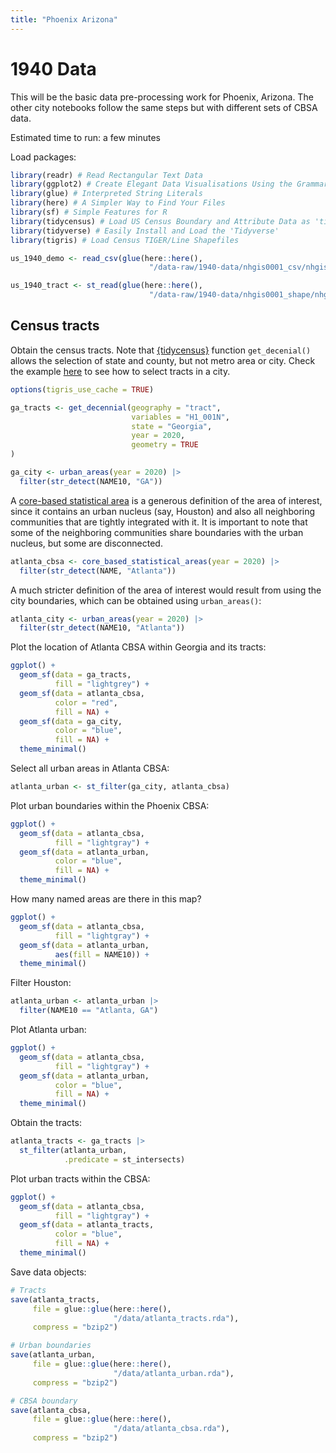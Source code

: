 ```yaml
---
title: "Phoenix Arizona"
---
```


# 1940 Data

This will be the basic data pre-processing work for Phoenix, Arizona. The other city notebooks follow the same steps but with different sets of CBSA data.

Estimated time to run: a few minutes

Load packages:

```r
library(readr) # Read Rectangular Text Data
library(ggplot2) # Create Elegant Data Visualisations Using the Grammar of Graphics
library(glue) # Interpreted String Literals
library(here) # A Simpler Way to Find Your Files
library(sf) # Simple Features for R
library(tidycensus) # Load US Census Boundary and Attribute Data as 'tidyverse' and 'sf'-Ready Data Frames
library(tidyverse) # Easily Install and Load the 'Tidyverse'
library(tigris) # Load Census TIGER/Line Shapefiles
```

```r
us_1940_demo <- read_csv(glue(here::here(),
                               "/data-raw/1940-data/nhgis0001_csv/nhgis0001_ds76_1940_tract.csv"))

us_1940_tract <- st_read(glue(here::here(),
                               "/data-raw/1940-data/nhgis0001_shape/nhgis0001_shapefile_tl2000_us_tract_1940/US_tract_1940.shp"))
```




## Census tracts

Obtain the census tracts. Note that [{tidycensus}](https://walker-data.com/tidycensus/) function `get_decenial()` allows the selection of state and county, but not metro area or city. Check the example [here](https://walker-data.com/census-r/spatial-analysis-with-us-census-data.html#identifying-geometries-within-a-metropolitan-area) to see how to select tracts in a city.

```r
options(tigris_use_cache = TRUE)

ga_tracts <- get_decennial(geography = "tract",
                           variables = "H1_001N",
                           state = "Georgia",
                           year = 2020,
                           geometry = TRUE
)

ga_city <- urban_areas(year = 2020) |> 
  filter(str_detect(NAME10, "GA"))
```

A [core-based statistical area](https://en.wikipedia.org/wiki/Core-based_statistical_area) is a generous definition of the area of interest, since it contains an urban nucleus (say, Houston) and also all neighboring communities that are tightly integrated with it. It is important to note that some of the neighboring communities share boundaries with the urban nucleus, but some are disconnected.

```r
atlanta_cbsa <- core_based_statistical_areas(year = 2020) |>
  filter(str_detect(NAME, "Atlanta"))
```

A much stricter definition of the area of interest would result from using the city boundaries, which can be obtained using `urban_areas()`:

```r
atlanta_city <- urban_areas(year = 2020) |> 
  filter(str_detect(NAME10, "Atlanta"))
```

Plot the location of Atlanta CBSA within Georgia and its tracts:

```r
ggplot() +
  geom_sf(data = ga_tracts,
          fill = "lightgrey") +
  geom_sf(data = atlanta_cbsa,
          color = "red",
          fill = NA) +
  geom_sf(data = ga_city,
          color = "blue",
          fill = NA) +
  theme_minimal()
```

Select all urban areas in Atlanta CBSA:

```r
atlanta_urban <- st_filter(ga_city, atlanta_cbsa)
```

Plot urban boundaries within the Phoenix CBSA:

```r
ggplot() +
  geom_sf(data = atlanta_cbsa,
          fill = "lightgray") +
  geom_sf(data = atlanta_urban,
          color = "blue",
          fill = NA) +
  theme_minimal()
```

How many named areas are there in this map?
```r
ggplot() +
  geom_sf(data = atlanta_cbsa,
          fill = "lightgray") +
  geom_sf(data = atlanta_urban,
          aes(fill = NAME10)) +
  theme_minimal()
```

Filter Houston:
```r
atlanta_urban <- atlanta_urban |>
  filter(NAME10 == "Atlanta, GA")
```

Plot Atlanta urban:
```r
ggplot() +
  geom_sf(data = atlanta_cbsa,
          fill = "lightgray") +
  geom_sf(data = atlanta_urban,
          color = "blue",
          fill = NA) +
  theme_minimal()
```


Obtain the tracts:
```r
atlanta_tracts <- ga_tracts |>
  st_filter(atlanta_urban, 
            .predicate = st_intersects)
```

Plot urban tracts within the CBSA:
```r
ggplot() +
  geom_sf(data = atlanta_cbsa,
          fill = "lightgray") +
  geom_sf(data = atlanta_tracts,
          color = "blue",
          fill = NA) +
  theme_minimal()
```

Save data objects:
```r
# Tracts
save(atlanta_tracts, 
     file = glue::glue(here::here(),
                       "/data/atlanta_tracts.rda"),
     compress = "bzip2")

# Urban boundaries
save(atlanta_urban, 
     file = glue::glue(here::here(),
                       "/data/atlanta_urban.rda"),
     compress = "bzip2")

# CBSA boundary
save(atlanta_cbsa, 
     file = glue::glue(here::here(),
                       "/data/atlanta_cbsa.rda"),
     compress = "bzip2")
```

